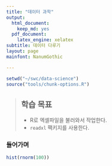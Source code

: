 ```yaml
---
title: "데이터 과학"
output:
  html_document: 
    keep_md: yes
  pdf_document:
    latex_engine: xelatex
subtitle: 데이터 다루기
layout: page
mainfont: NanumGothic

---
```


```r
setwd("~/swc/data-science")
source("tools/chunk-options.R")
````

> ## 학습 목표 {.objectives}
>
> * R로 엑셀파일을 불러와서 작업한다.
> * `readxl` 팩키지를 사용한다.

### 들어가며

```r
hist(rnorm(100))
```

